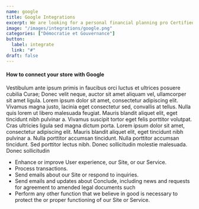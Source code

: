 ```yaml
---
name: google
title: Google Integrations
excerpt: We are looking for a personal financial planning pro Certified Financial Planner preferred who will lead our client advising efforts. You will be a fiduciary who works
image: "/images/integrations/google.png"
categories: ["Démocratie et Gouvernance"]
button:
  label: integrate
  link: "#"
draft: false
---
```


#### How to connect your store with Google

Vestibulum ante ipsum primis in faucibus orci luctus et ultrices posuere cubilia Curae; Donec velit neque, auctor sit amet aliquam vel, ullamcorper sit amet ligula. Lorem ipsum dolor sit amet, consectetur adipiscing elit. Vivamus magna justo, lacinia eget consectetur sed, convallis at tellus. Nulla quis lorem ut libero malesuada feugiat. Mauris blandit aliquet elit, eget tincidunt nibh pulvinar a. Vivamus suscipit tortor eget felis porttitor volutpat. Cras ultricies ligula sed magna dictum porta. Lorem ipsum dolor sit amet, consectetur adipiscing elit. Mauris blandit aliquet elit, eget tincidunt nibh pulvinar a. Nulla porttitor accumsan tincidunt. Nulla porttitor accumsan tincidunt. Sed porttitor lectus nibh. Donec sollicitudin molestie malesuada. Donec sollicitudin

- Enhance or improve User experience, our Site, or our Service.
- Process transactions.
- Send emails about our Site or respond to inquiries.
- Send emails and updates about Conclude, including news and
  requests for agreement to amended legal documents such
- Perform any other function that we believe in good is necessary
  to protect the or proper functioning of our Site or Service.
